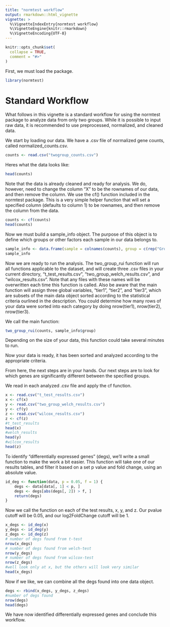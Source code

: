 ```yaml
---
title: "normtest workflow"
output: rmarkdown::html_vignette
vignette: >
  %\VignetteIndexEntry{normtest workflow}
  %\VignetteEngine{knitr::rmarkdown}
  %\VignetteEncoding{UTF-8}
---
```


```r
knitr::opts_chunk$set(
  collapse = TRUE,
  comment = "#>"
)
```

First, we must load the package.

```r
library(normtest)
```

# Standard Workflow
What follows in this vignette is a standard workflow for using the normtest package to analyze data from
only two groups.
While it is possible to input raw data, it is recommended to use preprocessed, normalized, and cleaned
data. 

We start by loading our data. We have a .csv file of normalized gene counts, called normalized_counts.csv.
```r
counts <- read.csv("twogroup_counts.csv")
```

Heres what the data looks like: 
```r
head(counts)
```

Note that the data is already cleaned and ready for analysis. We do, however, need to change the column "X" 
to be the rownames of our data, and then remove the column. We use the cf() function included in the normtest
package. This is a very simple helper function that will set a specified column (defaults to column 1) to 
be rownames, and then remove the column from the data. 

```r
counts <- cf(counts)
head(counts)
```

Now we must build a sample_info object. The purpose of this object is to define which groups or other factors
each sample in our data belongs to. 
```r
sample_info <- data.frame(sample = colnames(counts), group = c(rep("GroupX", 4), rep("GroupY", 4)))
sample_info
```

Now we are ready to run the analysis. The two_group_rui function will run all functions applicable to the 
dataset, and will create three .csv files in your current directory, "t_test_results.csv", "two_group_welch_results.csv", 
and "wilcox_results.csv". Note that any files with these names will be overwritten each time this function is called.
Also be aware that the main function will assign three global variables, "tier1", "tier2", and "tier3", which 
are subsets of the main data object sorted according to the statistical criteria ourlined in the description.
You could determine how many rows of your data were sorted into each category by doing nrow(tier1), nrow(tier2),
nrow(tier3). 

We call the main function:
```r
two_group_rui(counts, sample_info$group)
```

Depending on the size of your data, this function could take several minutes to run. 

Now your data is ready, it has been sorted and analyzed according to the appropriate criteria. 

From here, the next steps are in your hands. Our next steps are to look for which genes are significantly 
different between the specified groups.

We read in each analyzed .csv file and apply the cf function.

```r
x <- read.csv("t_test_results.csv")
x <- cf(x)
y <- read.csv("two_group_welch_results.csv")
y <- cf(y)
z <- read.csv("wilcox_results.csv")
z <- cf(z)
#t_test_results
head(x)
#welch_results
head(y)
#wilcox_results
head(z)
```

To identify "differentially expressed genes" (degs), we'll write a small function to make the work a bit easier.
This function will take one of our results tables, and filter it based on a set p value and fold change, using
an absolute value. 
```r
id_deg <- function(data, p = 0.05, f = 1) {
    degs <- data[data[, 1] < p, ]
    degs <- degs[abs(degs[, 2]) > f, ]
    return(degs)
}
```
 Now we call the function on each of the test results, x, y, and z. Our pvalue cutoff will be 0.05, and our 
 log2FoldChange cutoff will be 1. 

```r
x_degs <- id_deg(x)
y_degs <- id_deg(y)
z_degs <- id_deg(z)
# number of degs found from t-test
nrow(x_degs)
# number of degs found from welch-test
nrow(y_degs)
# number of degs found from wilcox-test
nrow(z_degs)
#well look only at x, but the others will look very similar
head(x_degs)
```

Now if we like, we can combine all the degs found into one data object. 
```r
degs <- rbind(x_degs, y_degs, z_degs)
#number of degs found
nrow(degs)
head(degs)
```

We have now identified differentially expressed genes and conclude this workflow. 


